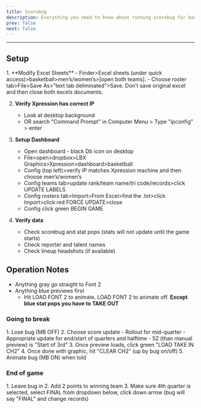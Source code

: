 ```yaml
---
title: Scorebug
description: Everything you need to know about running scorebug for basketball.
prev: false
next: false
---
```



---
## Setup
<Steps>
1. **Modify Excel Sheets**
    - Finder>Excel sheets (under quick access)>basketball>men’s/women’s>[open both teams].
    - Choose roster tab>File>Save As>”text tab deliminated”>Save. Don’t save original excel and then close both excels documents.

2. **Verify Xpression has correct IP**
    - Look at desktop background
    - OR search "Command Prompt" in Computer Menu > Type "ipconfig" > enter

3. **Setup Dashboard**
    - Open dashboard - black Db icon on desktop
    - File>open>dropbox>LBX Graphics>Xpression>dashboard>basketball
    - Config (top left)>verify IP matches Xpression machine and then choose men’s/women’s
    - Config teams tab>update rank/team name/tri code/records>click UPDATE LABELS
    - Config rosters tab>Import>From Excel>find the .txt>click Import>click red FORCE UPDATE>close
    - Config click green BEGIN GAME

4. **Verify data**
    - Check scorebug and stat pops (stats will not update until the game starts)
    - Check reporter and talent names
    - Check lineup headshots (if available)

</Steps>

## Operation Notes

- Anything gray go straight to Font 2
- Anything blue previews first
    - Hit LOAD FONT 2 to animate. LOAD FONT 2 to animate off. **Except blue stat pops you have to TAKE OUT**

### Going to break
<Steps>
1. Lose bug (MB OFF)
2. Choose score update
    - Rollout for mid-quarter
    - Appropriate update for end/start of quarters and halftime
    - 52 (than manual preview) is "Start of 3rd"
3. Once preview loads, click green "LOAD TAKE IN CH2"
4. Once done with graphic, hit "CLEAR CH2" (up by bug on/off)
5. Animate bug (MB ON) when told
</Steps>

### End of game
<Steps>
1. Leave bug in
2. Add 2 points to winning team
3. Make sure 4th quarter is selected, select FINAL from dropdown below, click down arrow (bug will say "FINAL" and change records)
</Steps>